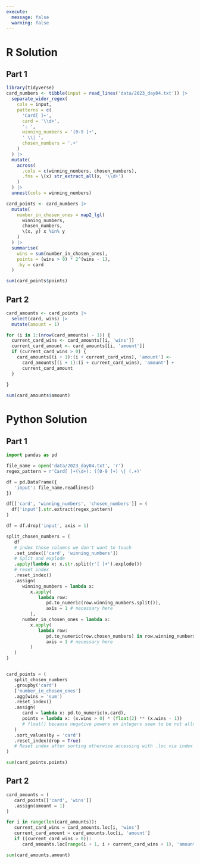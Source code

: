 ```yaml
---
execute: 
  message: false
  warning: false
---
```


# R Solution

## Part 1

```r
library(tidyverse)
card_numbers <- tibble(input = read_lines('data/2023_day04.txt')) |> 
  separate_wider_regex(
    cols = input, 
    patterns = c(
      'Card[ ]+',
      card = '\\d+',
      ': ',
      winning_numbers = '[0-9 ]+',
      ' \\| ',
      chosen_numbers = '.+'
    )
  ) |> 
  mutate(
    across(
      .cols = c(winning_numbers, chosen_numbers), 
      .fns = \(x) str_extract_all(x, '\\d+')
    )
  ) |> 
  unnest(cols = winning_numbers) 

card_points <- card_numbers |> 
  mutate(
    number_in_chosen_ones = map2_lgl(
      winning_numbers, 
      chosen_numbers,
      \(x, y) x %in% y
    )
  ) |> 
  summarise(
    wins = sum(number_in_chosen_ones),
    points = (wins > 0) * 2^(wins - 1),
    .by = card
  )

sum(card_points$points)
```


## Part 2


```r
card_amounts <- card_points |> 
  select(card, wins) |> 
  mutate(amount = 1)

for (i in 1:(nrow(card_amounts) - 1)) {
  current_card_wins <- card_amounts[[i, 'wins']]
  current_card_amount <- card_amounts[[i, 'amount']]
  if (current_card_wins > 0) {
    card_amounts[(i + 1):(i + current_card_wins), 'amount'] <- 
      card_amounts[(i + 1):(i + current_card_wins), 'amount'] + 
      current_card_amount
  }
  
}

sum(card_amounts$amount)


```


# Python Solution

## Part 1


```python
import pandas as pd

file_name = open('data/2023_day04.txt', 'r')
regex_pattern = r'Card[ ]+(\d+): ([0-9 ]+) \| (.+)'

df = pd.DataFrame({
   'input': file_name.readlines()
})

df[['card', 'winning_numbers', 'chosen_numbers']] = (
  df['input'].str.extract(regex_pattern)
)

df = df.drop('input', axis = 1)

split_chosen_numbers = (
   df
   # index those columns we don't want to touch
   .set_index(['card', 'winning_numbers']) 
   # Split and explode
   .apply(lambda x: x.str.split(r'[ ]+').explode()) 
   # reset index
   .reset_index() 
   .assign(
      winning_numbers = lambda x:
         x.apply(
            lambda row:
               pd.to_numeric(row.winning_numbers.split()),
               axis = 1 # necessary here
         ),
      number_in_chosen_ones = lambda x: 
         x.apply(
            lambda row: 
               pd.to_numeric(row.chosen_numbers) in row.winning_numbers, 
               axis = 1 # necessary here
         )
   )
)


card_points = (
   split_chosen_numbers
   .groupby('card')
   ['number_in_chosen_ones']
   .agg(wins = 'sum')
   .reset_index()
   .assign(
      card = lambda x: pd.to_numeric(x.card),
      points = lambda x: (x.wins > 0) * (float(2) ** (x.wins - 1))
      # float() because negative powers on integers seem to be not allowed
   )
   .sort_values(by = 'card')
   .reset_index(drop = True)
   # Reset index after sorting otherwise accessing with .loc via index later on will not correspond to correct cells that we want to access
)

sum(card_points.points)
```

## Part 2

```python
card_amounts = (
   card_points[['card', 'wins']]
   .assign(amount = 1)
)

for i in range(len(card_amounts)):
   current_card_wins = card_amounts.loc[i, 'wins']
   current_card_amount = card_amounts.loc[i, 'amount']
   if ((current_card_wins > 0)):
      card_amounts.loc[range(i + 1, i + current_card_wins + 1), 'amount'] = card_amounts.loc[range(i + 1, i + current_card_wins + 1), 'amount'] + current_card_amount

sum(card_amounts.amount)
```